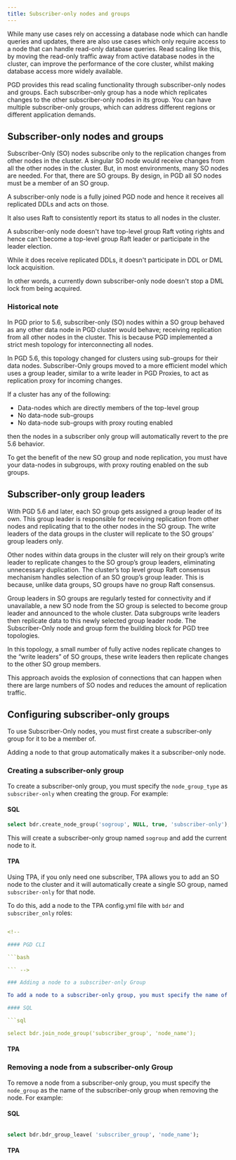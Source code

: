 ```yaml
---
title: Subscriber-only nodes and groups
---
```



While many use cases rely on accessing a database node which can handle queries and updates, there are also use cases which only require access to a node that can handle read-only database queries.
Read scaling like this, by moving the read-only traffic away from active database nodes in the cluster, can improve the performance of the core cluster, whilst making database access more widely available.

PGD provides this read scaling functionality through subscriber-only nodes and groups.
Each subscriber-only group has a node which replicates changes to the other subscriber-only nodes in its group.
You can have multiple subscriber-only groups, which can address different regions or different application demands.

## Subscriber-only nodes and groups

Subscriber-Only (SO) nodes subscribe only to the replication changes from other nodes in the cluster.
A singular SO node would receive changes from all the other nodes in the cluster.
But, in most environments, many SO nodes are needed.
For that, there are SO groups. By design, in PGD all SO nodes must be a member of an SO group.

A subscriber-only node is a fully joined PGD node and hence it receives all replicated DDLs and acts on those.

It also uses Raft to consistently report its status to all nodes in the cluster.

A subscriber-only node doesn't have top-level group Raft voting rights and hence can't become a top-level group Raft leader or participate in the leader election.

While it does receive replicated DDLs, it doesn't participate in DDL or DML lock acquisition.

In other words, a currently down subscriber-only node doesn't stop a DML lock from being acquired.

### Historical note

In PGD prior to 5.6, subscriber-only (SO) nodes within a SO group behaved as any other data node in PGD cluster would behave; receiving replication from all other nodes in the cluster.
This is because PGD implemented a strict mesh topology for interconnecting all nodes.

In PGD 5.6, this topology changed for clusters using sub-groups for their data nodes. Subscriber-Only groups moved to a more efficient model which uses a group leader, similar to a write leader in PGD Proxies, to act as replication proxy for incoming changes.

If a cluster has any of the following:

* Data-nodes which are directly members of the top-level group
* No data-node sub-groups
* No data-node sub-groups with proxy routing enabled

then the nodes in a subscriber only group will automatically revert to the pre 5.6 behavior.

To get the benefit of the new SO group and node replication, you must have your data-nodes in subgroups, with proxy routing enabled on the sub groups.

## Subscriber-only group leaders

With PGD 5.6 and later, each SO group gets assigned a group leader of its own.
This group leader is responsible for receiving replication from other nodes and replicating that to the other nodes in the SO group.
The write leaders of the data groups in the cluster will replicate to the SO groups’ group leaders only.

Other nodes within data groups in the cluster will rely on their group’s write leader to replicate changes to the SO group’s group leaders, eliminating unnecessary duplication.
The cluster’s top level group Raft consensus mechanism handles selection of an SO group’s group leader.
This is because, unlike data groups, SO groups have no group Raft consensus.

Group leaders in SO groups are regularly tested for connectivity and if unavailable, a new SO node from the SO group is selected to become group leader and announced to the whole cluster.
Data subgroups write leaders then replicate data to this newly selected group leader node.
The Subscriber-Only node and group form the building block for PGD tree topologies.

In this topology, a small number of fully active nodes replicate changes to the “write leaders” of SO groups, these write leaders then replicate changes to the other SO group members.

This approach avoids the explosion of connections that can happen when there are large numbers of SO nodes and reduces the amount of replication traffic.

## Configuring subscriber-only groups

To use Subscriber-Only nodes, you must first create a subscriber-only group for it to be a member of.

Adding a node to that group automatically makes it a subscriber-only node.

### Creating a subscriber-only group

To create a subscriber-only group, you must specify the `node_group_type` as `subscriber-only` when creating the group. For example:

#### SQL

```sql
select bdr.create_node_group('sogroup', NULL, true, 'subscriber-only');
```

This will create a subscriber-only group named `sogroup` and add the current node to it.

#### TPA

Using TPA, if you only need one subscriber, TPA allows you to add an SO node to the cluster and it will automatically create a single SO group, named `subscriber-only` for that node.

To do this, add a node to the TPA config.yml file with `bdr` and `subscriber_only` roles:

```yaml

<!--

#### PGD CLI

```bash

``` -->

### Adding a node to a subscriber-only Group

To add a node to a subscriber-only group, you must specify the name of the group as the name of the subscriber-only group when adding the node. For example:

#### SQL

```sql

select bdr.join_node_group('subscriber_group', 'node_name');

```

#### TPA


<!--

#### PGD CLI

```bash

``` -->


### Removing a node from a subscriber-only Group

To remove a node from a subscriber-only group, you must specify the `node_group` as the name of the subscriber-only group when removing the node. For example:

#### SQL

```sql

select bdr.bdr_group_leave( 'subscriber_group', 'node_name');

```

#### TPA


<!-- #### PGD CLI

```bash

``` -->
